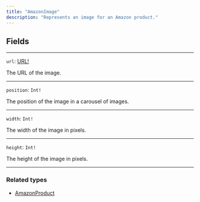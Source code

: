 ```yaml
---
title: "AmazonImage"
description: "Represents an image for an Amazon product."
---
```


## Fields

---

`url`: [URL!](/reference/url)

The URL of the image.

---

`position`: `Int!`

The position of the image in a carousel of images.

---

`width`: `Int!`

The width of the image in pixels.

---

`height`: `Int!`

The height of the image in pixels.

---

### Related types

* [AmazonProduct](/reference/amazonproduct)
